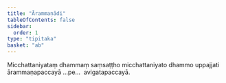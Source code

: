 ```yaml
---
title: "Ārammaṇādi"
tableOfContents: false
sidebar:
  order: 1
type: "tipitaka"
basket: "ab"
---
```



<DynamicBreadcrumb />

<Division number="27">

<Paragraph number="2322">
Micchattaniyataṃ dhammaṃ saṃsaṭṭho micchattaniyato dhammo uppajjati ārammaṇapaccayā …pe…  avigatapaccayā.
</Paragraph>
</Division>